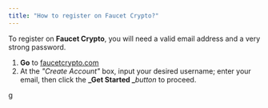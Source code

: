 ```yaml
---
title: "How to register on Faucet Crypto?"
---
```


To register on **Faucet Crypto**, you will need a valid email address and a very strong password.

1. **Go** to [faucetcrypto.com](http://faucetcrypto.com)
2. At the _"Create Account"_ box, input your desired username; enter your email, then click the **_Get Started _**_button_ to proceed.

g